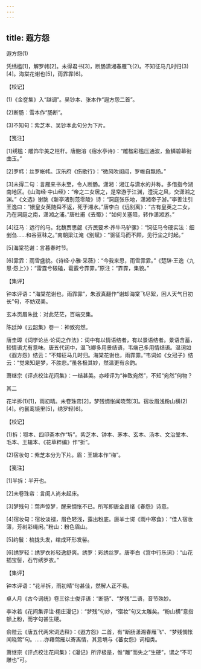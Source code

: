 ```yaml
---
---
---
```

title: 遐方怨
---



遐方怨(1)


凭绣槛[1]，解罗帏[2]。未得君书[3]，断肠潇湘春雁飞(2)。不知征马几时归(3)[4]。海棠花谢也[5]，雨霏霏[6]。





【校记】


(1)《金奁集》入“越调”。吴钞本、张本作“遐方怨二首”。

(2)断肠：雪本作“肠断”。

(3)不知句：紫芝本、吴钞本此句分为下片。





【笺注】


[1]绣槛：雕饰华美之栏杆。唐鲍溶《宿水亭诗》：“雕楹彩槛压通波，鱼鳞碧幕衔曲玉。”

[2]罗帏：丝罗帐帏。汉乐府《伤歌行》：“微风吹闺闼，罗帷自飘扬。”

[3]未得二句：言雁来书未至，令人断肠。潇湘：湘江与潇水的并称。多借指今湖南地区。《山海经·中山经》：“帝之二女居之，是常游于江渊，澧沅之风，交潇湘之渊。”《文选》谢朓《新亭渚别范零陵》诗：“洞庭张乐地，潇湘帝子游。”李善注引王逸曰：“娥皇女英随舜不返，死于湘水。”唐李白《远别离》：“古有皇英之二女，乃在洞庭之南，潇湘之浦。”唐杜甫《去蜀》：“如何关塞阻，转作潇湘游。”

[4]征马：远行的马。北魏贾思勰《齐民要术·养牛马驴骡》：“饲征马令硬实法：细剉刍……和谷豆秣之。”南朝梁江淹《别赋》：“驱征马而不顾，见行尘之时起。”

[5]海棠花谢：言暮春时节。

[6]霏霏：雨雪盛貌。《诗经·小雅·采薇》：“今我来思，雨雪霏霏。”《楚辞·王逸〈九思·怨上〉》：“雷霆兮硠磕，雹霰兮霏霏。”原注：“霏霏，集貌。”





【集评】


钟本评语：“海棠花谢也，雨霏霏”，朱淑真翻作“谢却海棠飞尽絮，困人天气日初长”句，不妨双美。

玄本页眉朱批：对此茫茫，百端交集。

陈廷焯《云韶集》卷一：神致宛然。

唐圭璋《词学论丛·论词之作法》：词中有以情语结者，有以景语结者。景语含蓄，较情语尤有意味。唐五代词中，温飞卿多用景结语，韦端己多用情结语。温词如《遐方怨》结云：“不知征马几时归。海棠花谢也，雨霏霏。”韦词如《女冠子》结云：“觉来知是梦，不胜悲。”虽各极其妙，然温更有余韵。

萧继宗《评点校注花间集》：一结甚美。亦峰评为“神致宛然”，不知“宛然”何物？





其二


花半拆(1)[1]，雨初晴。未卷珠帘[2]，梦残惆怅闻晓莺[3]。宿妆眉浅粉山横(2)[4]。约鬟鸾镜里[5]，绣罗轻[6]。





【校记】


(1)拆：鄂本、四印斋本作“坼”。紫芝本、钟本、茅本、玄本、汤本、文治堂本、毛本、王辑本、《花草粹编》作“折”。

(2)宿妆句：紫芝本分为下片。眉：王辑本作“梅”。





【笺注】


[1]半拆：半开也。

[2]未卷珠帘：言闺人尚未起床。

[3]梦残句：莺声惊梦，醒来惆怅不已。所写即唐金昌绪《春怨》诗意。

[4]宿妆句：宿妆淡褪，眉色轻浅，露出粉底。唐羊士谔《雨中寒食》：“佳人宿妆薄，芳树彩绳闲。”粉山：粉色眉山。

[5]约鬟：梳拢头发，绾成环形发髻。

[6]绣罗轻：绣罗衣衫轻逸舒爽。绣罗：彩绣丝罗。唐李白《宫中行乐词》：“山花插宝髻，石竹绣罗衣。”





【集评】


钟本评语：“花半拆，雨初晴”句甚佳，然解人正不易。

卓人月《古今词统》卷三徐士俊评语：“断肠”、“梦残”二语，音节殊妙。

李冰若《花间集评注·栩庄漫记》：“梦残”句妙，“宿妆”句又太雕矣。“粉山横”意指额上粉，而字句甚生硬。

俞陛云《唐五代两宋词选释》：《遐方怨》二首，有“断肠潇湘春雁飞”、“梦残惆怅闻晓莺”句。……亦藉莺雁以寄离情，其意境与《蕃女怨》词相类。

萧继宗《评点校注花间集》：《漫记》所评极是，惟“雕”而失之“生硬”，谓之“不可雕也”可。